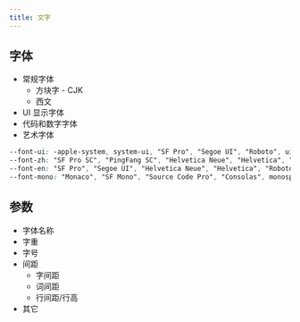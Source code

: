 ```yaml
---
title: 文字
---
```


## 字体

+ 常规字体
  + 方块字 - CJK
  + 西文
+ UI 显示字体
+ 代码和数字字体
+ 艺术字体

``` css
--font-ui: -apple-system, system-ui, "SF Pro", "Segoe UI", "Roboto", ui-sans-serif;
--font-zh: "SF Pro SC", "PingFang SC", "Helvetica Neue", "Helvetica", "Microsoft Yahei UI", "Microsoft Yahei", "Noto Sans Han", sans-serif;
--font-en: "SF Pro", "Segoe UI", "Helvetica Neue", "Helvetica", "Roboto", "Arial", sans-serif;
--font-mono: "Monaco", "SF Mono", "Source Code Pro", "Consolas", monospace;
```

## 参数

+ 字体名称
+ 字重
+ 字号
+ 间距
  + 字间距
  + 词间距
  + 行间距/行高
+ 其它
